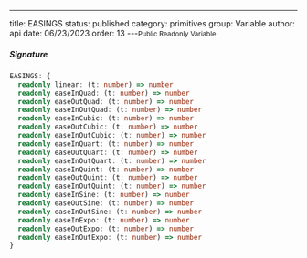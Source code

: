 ---
title: EASINGS
status: published
category: primitives
group: Variable
author: api
date: 06/23/2023
order: 13
---<Small>Public Readonly Variable</Small>




##### Signature


```ts
EASINGS: {
  readonly linear: (t: number) => number
  readonly easeInQuad: (t: number) => number
  readonly easeOutQuad: (t: number) => number
  readonly easeInOutQuad: (t: number) => number
  readonly easeInCubic: (t: number) => number
  readonly easeOutCubic: (t: number) => number
  readonly easeInOutCubic: (t: number) => number
  readonly easeInQuart: (t: number) => number
  readonly easeOutQuart: (t: number) => number
  readonly easeInOutQuart: (t: number) => number
  readonly easeInQuint: (t: number) => number
  readonly easeOutQuint: (t: number) => number
  readonly easeInOutQuint: (t: number) => number
  readonly easeInSine: (t: number) => number
  readonly easeOutSine: (t: number) => number
  readonly easeInOutSine: (t: number) => number
  readonly easeInExpo: (t: number) => number
  readonly easeOutExpo: (t: number) => number
  readonly easeInOutExpo: (t: number) => number
}
```


